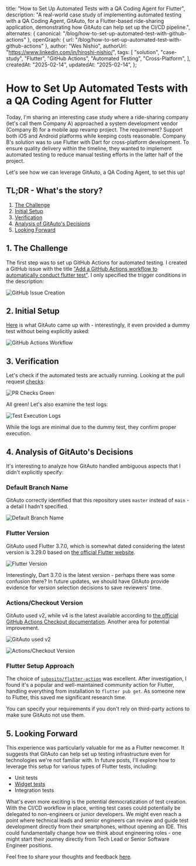   title: "How to Set Up Automated Tests with a QA Coding Agent for Flutter",
  description:
    "A real-world case study of implementing automated testing with a QA Coding Agent, GitAuto, for a Flutter-based ride-sharing application, demonstrating how GitAuto can help set up the CI/CD pipeline.",
  alternates: { canonical: "/blog/how-to-set-up-automated-test-with-github-actions" },
  openGraph: { url: "/blog/how-to-set-up-automated-test-with-github-actions" },
  author: "Wes Nishio",
  authorUrl: "https://www.linkedin.com/in/hiroshi-nishio/",
  tags: [
    "solution",
    "case-study",
    "Flutter",
    "GitHub Actions",
    "Automated Testing",
    "Cross-Platform",
  ],
  createdAt: "2025-02-14",
  updatedAt: "2025-02-14",
};

# How to Set Up Automated Tests with a QA Coding Agent for Flutter

Today, I'm sharing an interesting case study where a ride-sharing company (let's call them Company A) approached a system development vendor (Company B) for a mobile app revamp project. The requirement? Support both iOS and Android platforms while keeping costs reasonable. Company B's solution was to use Flutter with Dart for cross-platform development. To ensure quality delivery within the timeline, they wanted to implement automated testing to reduce manual testing efforts in the latter half of the project.

Let's see how we can leverage GitAuto, a QA Coding Agent, to set this up!

## TL;DR - What's the story?

1. [The Challenge](#1-the-challenge)
2. [Initial Setup](#2-initial-setup)
3. [Verification](#3-verification)
4. [Analysis of GitAuto's Decisions](#4-analysis-of-gitautos-decisions)
5. [Looking Forward](#5-looking-forward)

## 1. The Challenge

The first step was to set up GitHub Actions for automated testing. I created a GitHub issue with the title ["Add a GitHub Actions workflow to automatically conduct flutter test"](https://github.com/gitautoai/sample-flutter-getwidget/issues/8). I only specified the trigger conditions in the description:

![GitHub Issue Creation](/blog/how-to-set-up-automated-test-with-github-actions/step1.png)

## 2. Initial Setup

[Here](https://github.com/gitautoai/sample-flutter-getwidget/pull/9/files) is what GitAuto came up with - interestingly, it even provided a dummy test without being explicitly asked:

![GitHub Actions Workflow](/blog/how-to-set-up-automated-test-with-github-actions/step2.png)

## 3. Verification

Let's check if the automated tests are actually running. Looking at the pull request [checks](https://github.com/gitautoai/sample-flutter-getwidget/actions/runs/13319607830/job/37201547739):

![PR Checks Green](/blog/how-to-set-up-automated-test-with-github-actions/step3-1.png)

All green! Let's also examine the test logs:

![Test Execution Logs](/blog/how-to-set-up-automated-test-with-github-actions/step3-2.png)

While the logs are minimal due to the dummy test, they confirm proper execution.

## 4. Analysis of GitAuto's Decisions

It's interesting to analyze how GitAuto handled ambiguous aspects that I didn't explicitly specify:

### Default Branch Name

GitAuto correctly identified that this repository uses `master` instead of `main` - a detail I hadn't specified.

![Default Branch Name](/blog/how-to-set-up-automated-test-with-github-actions/step4-1.png)

### Flutter Version

GitAuto used Flutter 3.7.0, which is somewhat dated considering the latest version is 3.29.0 based on [the official Flutter website](https://docs.flutter.dev/release/archive).

![Flutter Version](/blog/how-to-set-up-automated-test-with-github-actions/step4-2.png)

Interestingly, Dart 3.7.0 is the latest version - perhaps there was some confusion there? In future updates, we should have GitAuto provide evidence for version selection decisions to save reviewers' time.

### Actions/Checkout Version

GitAuto used v2, while v4 is the latest available according to [the official GitHub Actions Checkout documentation](https://github.com/actions/checkout). Another area for potential improvement.

![GitAuto used v2](/blog/how-to-set-up-automated-test-with-github-actions/step4-3-1.png)

![Actions/Checkout Version](/blog/how-to-set-up-automated-test-with-github-actions/step4-3-2.png)

### Flutter Setup Approach

The choice of [`subosito/flutter-action`](https://github.com/subosito/flutter-action) was excellent. After investigation, I found it's a popular and well-maintained community action for Flutter, handling everything from installation to `flutter pub get`. As someone new to Flutter, this saved me significant research time.

You can specify your requirements if you don't rely on third-party actions to make sure GitAuto not use them.

## 5. Looking Forward

This experience was particularly valuable for me as a Flutter newcomer. It suggests that GitAuto can help set up testing infrastructure even for technologies we're not familiar with. In future posts, I'll explore how to leverage this setup for various types of Flutter tests, including:

- Unit tests
- [Widget tests](/blog/how-to-add-widget-tests)
- Integration tests

What's even more exciting is the potential democratization of test creation. With the CI/CD workflow in place, writing test cases could potentially be delegated to non-engineers or junior developers. We might even reach a point where technical leads and senior engineers can review and guide test development directly from their smartphones, without opening an IDE. This could fundamentally change how we think about engineering roles - one might start their journey directly from Tech Lead or Senior Software Engineer positions.

Feel free to share your thoughts and feedback [here](/contact).
